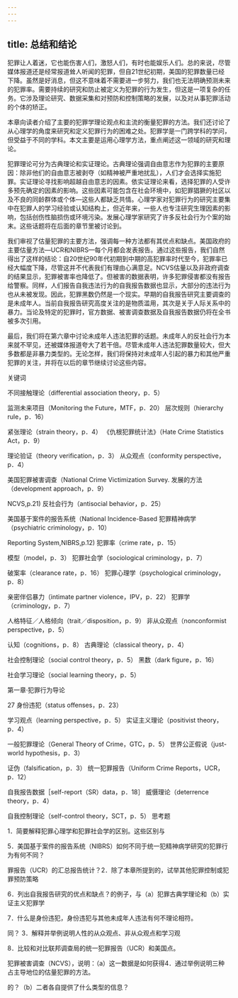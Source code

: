 ```yaml
---
---
---
```

title: 总结和结论
---



犯罪让人着迷，它也能伤害人们，激怒人们，有时也能娱乐人们。总的来说，尽管媒体报道还是经常报道耸人听闻的犯罪，但自21世纪初期，美国的犯罪数量已经下降。虽然是好消息，但这不意味着不需要进一步努力，我们也无法明确预测未来的犯罪率。需要持续的研究和防止被定义为犯罪的行为发生，但这是一项复杂的任务。它涉及理论研究、数据采集和对预防和控制策略的发展，以及对从事犯罪活动的个体的矫正。



本章向读者介绍了主要的犯罪学理论观点和主流的衡量犯罪的方法。我们还讨论了从心理学的角度来研究和定义犯罪行为的困难之处。犯罪学是一门跨学科的学问，但受益于不同的学科。本文主要是运用心理学方法，重点阐述这一领域的研究和理论。

犯罪理论可分为古典理论和实证理论。古典理论强调自由意志作为犯罪的主要原因：除非他们的自由意志被剥夺（如精神被严重地扰乱），人们才会选择实施犯罪。实证理论寻找影响超越自由意志的因素。依实证理论来看，选择犯罪的人受许多预先确定的因素的影响。这些因素可能包含在社会环境中，如犯罪猖獗的社区以及不良的同龄群体或个体—这些人都缺乏共情。心理学家对犯罪行为的研究主要集中在犯罪人的学习经验或认知结构上，但近年来，一些人也专注研究生理因素的影响，包括创伤性脑损伤或环境污染。发展心理学家研究了许多反社会行为个案的始末。这些话题将在后面的章节里被讨论到。

我们审视了估量犯罪的主要方法，强调每一种方法都有其优点和缺点。美国政府的主要估量方法—UCR和NIBRS—每个月都会发表报告。通过这些报告，我们自然得出了这样的结论：自20世纪90年代初期到中期的高犯罪率时代至今，犯罪率已经大幅度下降，尽管这并不代表我们有理由心满意足。NCVS估量以及非政府调查的结果显示，犯罪被害率也降低了。但被害的数据表明，许多犯罪侵害都没有报告给警察。同样，人们报告自我违法行为的自我报告数据也显示，大部分的违法行为也从未被发现。因此，犯罪黑数仍然是一个现实。早期的自我报告研究主要调查的是未成年人。当前自我报告研究高度关注的是物质滥用，其次是关于人际关系中的暴力。当论及特定的犯罪时，官方数据、被害调查数据及自我报告数据仍将在全书被多次引用。

最后，我们将在第六章中讨论未成年人违法犯罪的话题。未成年人的反社会行为本来就不罕见，还被媒体报道夸大了若干倍。尽管未成年人违法犯罪数量较大，但大多数都是非暴力类型的。无论怎样，我们将保持对未成年人引起的暴力和其他严重犯罪的关注，并将在以后的章节继续讨论这些内容。

关键词

不同接触理论（differential association theory，p．5）

监测未来项目（Monitoring the Future，MTF，p．20） 层次规则（hierarchy rule，p．16）

紧张理论（strain theory，p．4） 《仇根犯罪统计法》（Hate Crime Statistics Act，p．9）

理论验证（theory verification，p．3） 从众观点（conformity perspective，p．4）

美国犯罪被害调查（National Crime Victimization Survey. 发展的方法（development approach，p．9）

NCVS,p.21) 反社会行为（antisocial behavior，p．25）

美国基于案件的报告系统（National Incidence-Based 犯罪精神病学（psychiatric criminology，p．10）

Reporting System,NIBRS,p.12) 犯罪率（crime rate，p．15）

模型（model，p．3） 犯罪社会学（sociological criminology，p．7）

破案率（clearance rate，p．16） 犯罪心理学（psychological criminology，p．8）

亲密伴侣暴力（intimate partner violence，IPV，p．22） 犯罪学（criminology，p．7）

人格特征／人格倾向（trait／disposition，p．9） 非从众观点（nonconformist perspective，p．5）

认知（cognitions，p．8） 古典理论（classical theory，p．4）

社会控制理论（social control theory，p．5） 黑数（dark figure，p．16）

社会学习理论（social learning theory，p．5）

第一章·犯罪行为导论

27 身份违犯（status offenses，p．23）

学习观点（learning perspective，p．5） 实证主义理论（positivist theory，p．4）

一般犯罪理论（General Theory of Crime，GTC，p．5） 世界公正假说（just-world hypothesis，p．3）

证伪（falsification，p．3） 统一犯罪报告（Uniform Crime Reports，UCR，p．12）

自我报告数据［self-report（SR）data，p．18］ 威慑理论（deterrence theory，p．4）

自我控制理论（self-control theory，SCT，p．5） 思考题

1．简要解释犯罪心理学和犯罪社会学的区别。这些区别与

5．美国基于案件的报告系统（NIBRS）如何不同于统一犯精神病学研究的犯罪行为有何不同？

罪报告（UCR）的汇总报告统计？2．除了本章所提到的，试举其他犯罪控制或犯罪预防策略

6．列出自我报告研究的优点和缺点？的例子，与（a）犯罪古典学理论和（b）实证主义犯罪学

7．什么是身份违犯，身份违犯与其他未成年人违法有何不理论相符。

同？ 3．解释并举例说明人性的从众观点、非从众观点和学习观

8．比较和对比联邦调查局的统一犯罪报告（UCR）和美国点。

犯罪被害调查（NCVS），说明：（a）这一数据是如何获得4．通过举例说明三种占主导地位的估量犯罪的方法。

的？（b）二者各自提供了什么类型的信息？